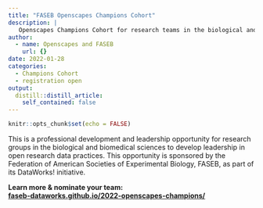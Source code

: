```yaml
---
title: "FASEB Openscapes Champions Cohort"
description: |
   Openscapes Champions Cohort for research teams in the biological and biomedical sciences, supported by the Federation of American Societies of Experimental Biology, FASEB, as part of its DataWorks! initiative.
author:
  - name: Openscapes and FASEB
    url: {}
date: 2022-01-28
categories:
  - Champions Cohort
  - registration open
output:
  distill::distill_article:
    self_contained: false
---
```



```r
knitr::opts_chunk$set(echo = FALSE)
```

This is a professional development and leadership opportunity for research groups in the biological and biomedical sciences to develop leadership in open research data practices. This opportunity is sponsored by the Federation of American Societies of Experimental Biology, FASEB, as part of its DataWorks! initiative.

**Learn more & nominate your team:**  
**[faseb-dataworks.github.io/2022-openscapes-champions/](https://faseb-dataworks.github.io/2022-openscapes-champions/)**


